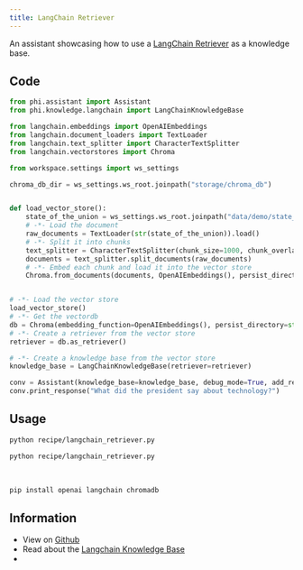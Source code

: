 ```yaml
---
title: LangChain Retriever
---
```


An assistant showcasing how to use a [LangChain Retriever](https://python.langchain.com/docs/modules/data_connection/retrievers/) as a knowledge base.

## Code

```python recipe/langchain_retriever.py
from phi.assistant import Assistant
from phi.knowledge.langchain import LangChainKnowledgeBase

from langchain.embeddings import OpenAIEmbeddings
from langchain.document_loaders import TextLoader
from langchain.text_splitter import CharacterTextSplitter
from langchain.vectorstores import Chroma

from workspace.settings import ws_settings

chroma_db_dir = ws_settings.ws_root.joinpath("storage/chroma_db")


def load_vector_store():
    state_of_the_union = ws_settings.ws_root.joinpath("data/demo/state_of_the_union.txt")
    # -*- Load the document
    raw_documents = TextLoader(str(state_of_the_union)).load()
    # -*- Split it into chunks
    text_splitter = CharacterTextSplitter(chunk_size=1000, chunk_overlap=0)
    documents = text_splitter.split_documents(raw_documents)
    # -*- Embed each chunk and load it into the vector store
    Chroma.from_documents(documents, OpenAIEmbeddings(), persist_directory=str(chroma_db_dir))


# -*- Load the vector store
load_vector_store()
# -*- Get the vectordb
db = Chroma(embedding_function=OpenAIEmbeddings(), persist_directory=str(chroma_db_dir))
# -*- Create a retriever from the vector store
retriever = db.as_retriever()

# -*- Create a knowledge base from the vector store
knowledge_base = LangChainKnowledgeBase(retriever=retriever)

conv = Assistant(knowledge_base=knowledge_base, debug_mode=True, add_references_to_prompt=True)
conv.print_response("What did the president say about technology?")
```

## Usage

<CodeGroup>

```bash Mac
python recipe/langchain_retriever.py
```

```bash Windows
python recipe/langchain_retriever.py
```

</CodeGroup>

<br />

<Accordion title="Required libraries">

```bash
pip install openai langchain chromadb
```

</Accordion>

## Information

- View on [Github](https://github.com/phidatahq/ai-cookbook/blob/main/recipe/langchain_retriever.py)
- Read about the [Langchain Knowledge Base](/blocks/kb/langchain)
- <Snippet file="message-us-discord.mdx" />
